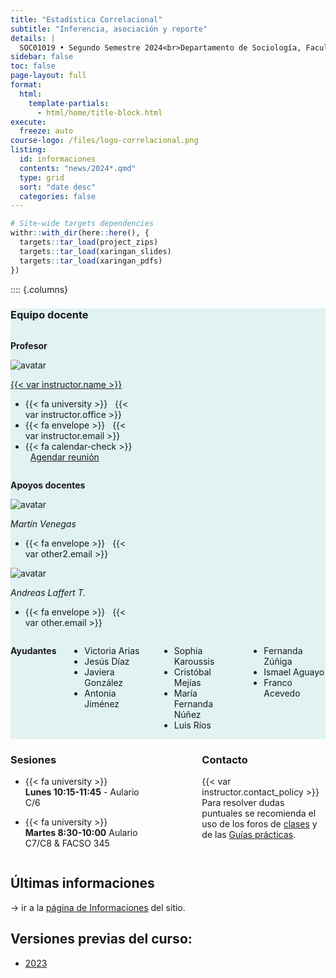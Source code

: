 ```yaml
---
title: "Estadística Correlacional"
subtitle: "Inferencia, asociación y reporte"
details: |
  SOC01019 • Segundo Semestre 2024<br>Departamento de Sociología, Facultad de Ciencias Sociales<br>Universidad de Chile
sidebar: false
toc: false
page-layout: full
format:
  html:
    template-partials:
      - html/home/title-block.html
execute:
  freeze: auto   
course-logo: /files/logo-correlacional.png
listing:
  id: informaciones
  contents: "news/2024*.qmd"
  type: grid
  sort: "date desc"
  categories: false
---
```


```r
# Site-wide targets dependencies
withr::with_dir(here::here(), {
  targets::tar_load(project_zips)
  targets::tar_load(xaringan_slides)
  targets::tar_load(xaringan_pdfs)
})
```

:::: {.columns}

:::: {style="background-color: #E1F2F2"}

### Equipo docente
::: {.column width="40%"}


**Profesor**

<div class="image-cropper">
  <img src="https://ucampus.uchile.cl/d/r/usuario/ff/ffd4a9d15a5239c0a425a58a798889c8/perfil/bf49d6261628eb095bcaec76eda1e0d1.jpg" alt="avatar" class="profile-pic">
</div>



[{{< var instructor.name >}}]({{< var instructor.url >}})

- {{< fa university >}} &nbsp; {{< var instructor.office >}}
- {{< fa envelope >}} &nbsp; {{< var instructor.email >}}
- {{< fa calendar-check >}} &nbsp; [Agendar reunión]({{< var instructor.appointment_url >}})

:::

::: {.column width="10%"}

:::

::: {.column width="38%"}

**Apoyos docentes**

<div class="image-cropper">
  <img src="/slides/img/martin.png" alt="avatar" class="profile-pic">
</div>

*Martín Venegas*

- {{< fa envelope >}} &nbsp; {{< var other2.email >}}

<div class="image-cropper">
  <img src="https://ucampus.uchile.cl/d/r/usuario/5b/5b662afdc07fea74ce535d3c5e29712e/perfil/f812fd6a269ed14b58c1e61866f47274.jpg" alt="avatar" class="profile-pic">
</div>


*Andreas Laffert T.*

- {{< fa envelope >}} &nbsp; {{< var other.email >}}

:::

:::: {.columns}

**Ayudantes**

::: {.column width="32%"}

- Victoria Arias
- Jesús Díaz
- Javiera González
- Antonia Jiménez
:::

::: {.column width="32%"}
- Sophia Karoussis
- Cristóbal Mejías
- María Fernanda Núñez
- Luis Ríos
:::

::: {.column width="32%"}
- Fernanda Zúñiga
- Ismael Aguayo
- Franco Acevedo
:::

::::
::::

:::: {.columns}

::: {.column width="40%"}
### Sesiones

- {{< fa university >}} &nbsp; **Lunes 10:15-11:45** - Aulario C/6

- {{< fa university >}} &nbsp; **Martes 8:30-10:00** Aulario C7/C8 & FACSO 345
:::

::: {.column width="10%"}

:::

::: {.column width="38%"}
### Contacto

{{< var instructor.contact_policy >}}
Para resolver dudas puntuales se recomienda el uso de los foros de [clases](/content/foro-clases.qmd) y de las [Guías prácticas](/assignment/foro-practicos.qmd).
:::

::::


## Últimas informaciones

::: {#informaciones}
:::

-> ir a la [página de Informaciones](/news/index.qmd) del sitio.


## Versiones previas del curso:

- [2023](https://2023--correlacional.netlify.app/)


